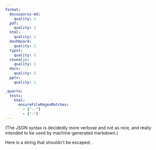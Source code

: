 ```yaml
---
format:
  docusaurus-md: 
    quality: 1
  pdf:
    quality: 1
  html:
    quality: 1
  dashboard:
    quality: 1
  typst:
    quality: 1
  revealjs:
    quality: 1
  docx:
    quality: 1
  pptx:
    quality: 1

_quarto:
  tests:
    html:
      ensureFileRegexMatches:
        - ["--"]
        - ["–"]
---
```


(The JSON syntax is decidedly more verbose and not as nice, and really intended to be used by machine-generated markdown.)

Here is a string that shouldn't be escaped: `{"pandoc-api-version":[1,23,1],"meta":{},"blocks":[{"t":"Plain","c":[{"t":"Str","c":"do--not--escape--this"}]}]}`{=pandoc-json}.